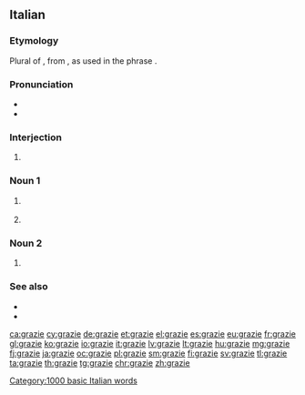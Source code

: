 ==Italian==
{{rfc|ordering, examples, etc.}}

===Etymology===
Plural of {{m|it|grazia}}, from {{etyl|la|it}} {{m|la|gratia}}, as used in the phrase {{m|it||[[gratia]]s [[agere]]|to express thanks}}.

===Pronunciation===
* {{IPA|/ˈɡrattsje/|[ˈɡrät̪͡ːs̪je]|lang=it}}
* {{audio|It-Grazie.oga|Audio|lang=it}}

===Interjection===
{{head|it|interjection}}

# {{l|en|[[thank you]], [[thanks]]!}}
#: {{ux|it|'''Grazie''' di essere venuti!|Thanks for coming!}}
===Noun 1===
{{it-noun|m|-}}

# {{l|en|a "[[thanks]]"}}
#: {{ux|it|Se ne andò senza neppure dirmi '''grazie'''|He/She went away without even thanking me.}}
# {{l|en|gratitude}}

===Noun 2===
{{head|it|noun plural form|g=f}}

# {{plural of|grazia|lang=it}}

===See also===
* {{l|it|grazie a}}
* {{l|it|grazie mille}}

[[Category:1000 basic Italian words]]

[[ca:grazie]]
[[cy:grazie]]
[[de:grazie]]
[[et:grazie]]
[[el:grazie]]
[[es:grazie]]
[[eu:grazie]]
[[fr:grazie]]
[[gl:grazie]]
[[ko:grazie]]
[[io:grazie]]
[[it:grazie]]
[[lv:grazie]]
[[lt:grazie]]
[[hu:grazie]]
[[mg:grazie]]
[[fj:grazie]]
[[ja:grazie]]
[[oc:grazie]]
[[pl:grazie]]
[[sm:grazie]]
[[fi:grazie]]
[[sv:grazie]]
[[tl:grazie]]
[[ta:grazie]]
[[th:grazie]]
[[tg:grazie]]
[[chr:grazie]]
[[zh:grazie]]